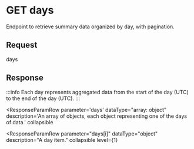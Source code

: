 
# GET days

Endpoint to retrieve summary data organized by day, with pagination.

## Request

<BaseUrlPath>days</BaseUrlPath>

<RequestParamTable>

<RequestParamRow
parameter="from"
description='Inclusive day string to query from (greater than and including "from"). Must be in "YYYY-MM-DD" format.'
/>

<RequestParamRow
parameter="to"
description='Exclusive day string to query to (up to and excluding "to"). Must be in "YYYY-MM-DD" format.'
/>

<RequestParamRow
parameter="pageSize"
dataType="number"
description='Requested page size. Defaults to 30, max is 100.'
/>

<RequestParamRow
parameter="nextPageToken"
description='Included in the response if the page size was reached, and more days are available. To retrieve the next page, execute an identical query with this parameter added to the query.'
/>

</RequestParamTable>

## Response

:::info
Each day represents aggregated data from the start of the day (UTC) to the end of the day (UTC).
:::

<ResponseParamTable>

<ResponseParamRow
parameter='nextPageToken'
description='Present if the page size was reached, and more days are still available. To retrieve the next page, make an identical request with this parameter added to the query.'
/>

<ResponseParamRow
parameter='days'
dataType="array: object"
description='An array of objects, each object representing one of the days of data.'
collapsible
>

<ResponseParamRow
parameter="days[i]"
dataType="object"
description="A day item."
collapsible
level={1}
>

<DayParamRows level={2} />

</ResponseParamRow>

</ResponseParamRow>

</ResponseParamTable>